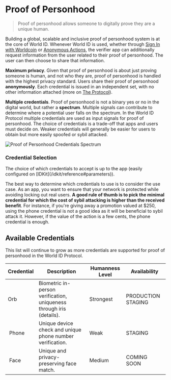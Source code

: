 
# Proof of Personhood

> Proof of personhood allows someone to digitally prove they are a unique human.

Building a global, scalable and inclusive proof of personhood system is at the core of World ID. Whenever World ID is used, whether through [Sign In with Worldcoin](/id/sign-in) or [Anonymous Actions](/id/anonymous-actions), the verifier app can additionally request information from the user related to their proof of personhood. The user can then choose to share that information.

**Maximum privacy**. Given that proof of personhood is about just proving someone is human, and not who they are, proof of personhood is handled with the highest privacy standard. Users share their proof of personhood **anonymously**. Each credential is issued in an independent set, with no other information attached (more on [The Protocol](/id/protocol)).

**Multiple credentials**. Proof of personhood is not a binary yes or no in the digital world, but rather a **spectrum**. Multiple signals can contribute to determine where a potential user falls on the spectrum. In the World ID Protocol multiple credentials are used as input signals for proof of personhood. The choice of credentials is a trade-off that apps and users must decide on. Weaker credentials will generally be easier for users to obtain but more easily spoofed or sybil attacked.

![Proof of Personhood Credentials Spectrum](/images/docs/id/proof-of-personhood-credentials.svg)

### Credential Selection

<Note title="caution" type="info">
	The choice of which credentials to accept is up to the app (easily configured on
	[IDKit](/idkit/reference#parameters)).
</Note>

The best way to determine which credentials to use is to consider the use case. As an app, you want to ensure that your network is protected while avoiding locking out real users. **A good rule of thumb is to pick the minimal credential for which the cost of sybil attacking is higher than the received benefit**. For instance, if you're giving away a promotion valued at $250, using the phone credential is not a good idea as it will be beneficial to sybil attack it. However, if the value of the action is a few cents, the phone credential is enough.

## Available Credentials

This list will continue to grow as more credentials are supported for proof of personhood in the World ID Protocol.

<table>
  <thead>
    <tr>
      <th>Credential</th>
      <th>Description</th>
      <th>Humanness Level</th>
      <th>Availability</th>
    </tr>
  </thead>
  <tbody>
    <tr>
      <td className="align-middle"><img src="/icons/credential-orb.svg" alt="" className="h-8 w-8 m-0 mr-2 inline" />Orb</td>
      <td className="align-middle">Biometric in-person verification, uniqueness through iris (<Link href="https://worldcoin.org/blog/engineering/opening-orb-look-inside-worldcoin-biometric-imaging-device">details</Link>).</td>
      <td className="align-middle">Strongest</td>
      <td className="align-middle"><Tag>PRODUCTION</Tag> <Tag color="amber">STAGING</Tag></td>
    </tr>
    <tr>
      <td className="flex items-center"><img src="/icons/credential-phone.svg" alt="" className="h-8 w-8 m-0 mr-2" /> Phone</td>
      <td className="align-middle">Unique device check and unique phone number verification.</td>
      <td className="align-middle">Weak</td>
      <td className="align-middle">
        <Tag color="amber">STAGING</Tag>
      </td>
    </tr>
    <tr>
      <td className="flex items-center"><img src="/icons/credential-face.svg" alt="" className="h-8 w-8 m-0 mr-2" /> Face</td>
      <td className="align-middle">Unique and privacy-preserving face match.</td>
      <td className="align-middle">Medium</td>
      <td className="align-middle">
        <Tag color="zinc">COMING SOON</Tag>
      </td>
    </tr>

  </tbody>
</table>

